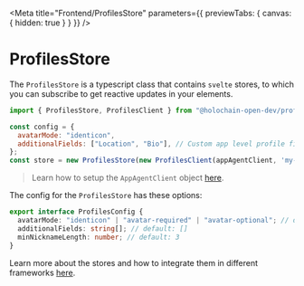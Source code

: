 
<Meta title="Frontend/ProfilesStore" 
  parameters={{ previewTabs: { canvas: { hidden: true } } }}
/>

# ProfilesStore

The `ProfilesStore` is a typescript class that contains `svelte` stores, to which you can subscribe to get reactive updates in your elements.

```js
import { ProfilesStore, ProfilesClient } from "@holochain-open-dev/profiles";

const config = {
  avatarMode: "identicon",
  additionalFields: ["Location", "Bio"], // Custom app level profile fields
};
const store = new ProfilesStore(new ProfilesClient(appAgentClient, 'my-role-name'), config);
```

> Learn how to setup the `AppAgentClient` object [here](https://www.npmjs.com/package/@holochain/client).

The config for the `ProfilesStore` has these options:

```ts
export interface ProfilesConfig {
  avatarMode: "identicon" | "avatar-required" | "avatar-optional"; // default: 'avatar-optional'
  additionalFields: string[]; // default: []
  minNicknameLength: number; // default: 3
}
```

Learn more about the stores and how to integrate them in different frameworks [here](https://holochain-open-dev.github.io/reusable-modules/frontend/using/#stores).
